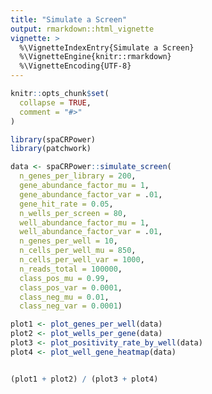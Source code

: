 ```yaml
---
title: "Simulate a Screen"
output: rmarkdown::html_vignette
vignette: >
  %\VignetteIndexEntry{Simulate a Screen}
  %\VignetteEngine{knitr::rmarkdown}
  %\VignetteEncoding{UTF-8}
---
```


```r
knitr::opts_chunk$set(
  collapse = TRUE,
  comment = "#>"
)
```

```r
library(spaCRPower)
library(patchwork)
```


```r
data <- spaCRPower::simulate_screen(
  n_genes_per_library = 200,
  gene_abundance_factor_mu = 1,
  gene_abundance_factor_var = .01,
  gene_hit_rate = 0.05,
  n_wells_per_screen = 80,
  well_abundance_factor_mu = 1,
  well_abundance_factor_var = .01,
  n_genes_per_well = 10,
  n_cells_per_well_mu = 850,
  n_cells_per_well_var = 1000,
  n_reads_total = 100000,
  class_pos_mu = 0.99,
  class_pos_var = 0.0001,
  class_neg_mu = 0.01,
  class_neg_var = 0.0001)

```



```r
plot1 <- plot_genes_per_well(data)
plot2 <- plot_wells_per_gene(data)
plot3 <- plot_positivity_rate_by_well(data)
plot4 <- plot_well_gene_heatmap(data)


(plot1 + plot2) / (plot3 + plot4)

```

